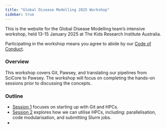 ```yaml
---
title: "Global Disease Modelling 2025 Workshop"
sidebar: true
---
```


This is the website for the Global Disease Modelling team's intensive workshop, held 13-15 January 2025 at The Kids Research Institute Australia.

Participating in the workshop means you agree to abide by our [Code of Conduct](code-of-conduct.qmd).

### Overview

This workshop covers Git, Pawsey, and translating our pipelines from SciCore to Pawsey. The workshop will focus on completing the hands-on sessions prior to discussing the concepts.

### Outline

-   [Session 1](session-1.qmd) focuses on starting up with Git and HPCs.
-   [Session 2](session-2.qmd) explores how we can utilise HPCs, including: parallelisation, code modularisation, and submitting Slurm jobs.
-   
